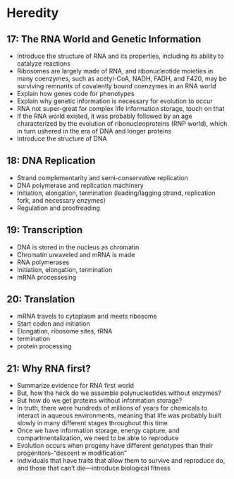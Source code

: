 # Heredity

## 17: The RNA World and Genetic Information {-}

+ Introduce the structure of RNA and its properties, including its ability to catalyze reactions
+ Ribosomes are largely made of RNA, and ribonucleotide moieties in many coenzymes, such as acetyl-CoA, NADH, FADH, and F420, may be surviving remnants of covalently bound coenzymes in an RNA world
+ Explain how genes code for phenotypes
+ Explain why genetic information is necessary for evolution to occur
+ RNA not super-great for complex life information storage, touch on that
+ If the RNA world existed, it was probably followed by an age characterized by the evolution of ribonucleoproteins (RNP world), which in turn ushered in the era of DNA and longer proteins
+ Introduce the structure of DNA

## 18: DNA Replication {-}

+ Strand complementarity and semi-conservative replication
+ DNA polymerase and replication machinery
+ Initiation, elongation, termination (leading/lagging strand, replication fork, and necessary enzymes)
+ Regulation and proofreading

## 19: Transcription {-}

+ DNA is stored in the nucleus as chromatin
+ Chromatin unraveled and mRNA is made
+ RNA polymerases
+ Initiation, elongation, termination
+ mRNA processesing


## 20: Translation {-}

+ mRNA travels to cytoplasm and meets ribosome
+ Start codon and initiation
+ Elongation, ribosome sites, tRNA
+ termination
+ protein processing

## 21: Why RNA first? {-}

+ Summarize evidence for RNA first world
+ But, how the heck do we assemble polynucleotides without enzymes?
+ But how do we get proteins without information storage?
+ In truth, there were hundreds of millions of years for chemicals to interact in aqueous environments, meaning that life was probably built slowly in many different stages throughout this time
+ Once we have information storage, energy capture, and compartmentalization, we need to be able to reproduce
+ Evolution occurs when progeny have different genotypes than their progenitors--"descent w modification"
+ Individuals that have traits that allow them to survive and reproduce do, and those that can't die---introduce biological fitness
